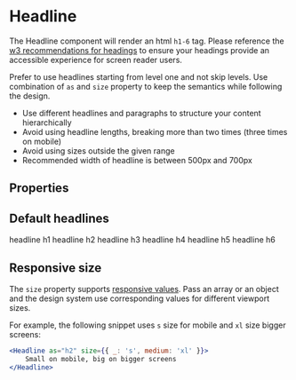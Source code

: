 
<Meta of={HeadlineStories} />

# Headline

The Headline component will render an html `h1-6` tag. Please reference the
[w3 recommendations for headings](https://www.w3.org/WAI/tutorials/page-structure/headings/) to ensure your headings
provide an accessible experience for screen reader users.

<Primary />

Prefer to use headlines starting from level one and not skip levels. Use combination of `as` and `size` property to keep
the semantics while following the design.

-   Use different headlines and paragraphs to structure your content hierarchically
-   Avoid using headline lengths, breaking more than two times (three times on mobile)
-   Avoid using sizes outside the given range
-   Recommended width of headline is between 500px and 700px

## Properties

<ArgTypes of={HeadlineStories} />
<StyledSystemLinks component="Headline" supportedProps={['margin', 'textAlign']} />

## Default headlines

<Unstyled>
    <ItemWrapper>
        <Headline as="h1">headline h1</Headline>
        <Headline as="h2">headline h2</Headline>
        <Headline as="h3">headline h3</Headline>
        <Headline as="h4">headline h4</Headline>
        <Headline as="h5">headline h5</Headline>
        <Headline as="h6">headline h6</Headline>
    </ItemWrapper>
</Unstyled>

## Responsive size

The `size` property supports [responsive values](https://styled-system.com/responsive-styles/). Pass an array or an object
and the design system use corresponding values for different viewport sizes.

For example, the following snippet uses `s` size for mobile and `xl` size bigger screens:

```jsx
<Headline as="h2" size={{ _: 's', medium: 'xl' }}>
    Small on mobile, big on bigger screens
</Headline>
```

<Stories includePrimary={false} />

